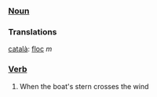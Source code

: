 ===[[Noun]]===
=== Translations ===
[[català]]: [[floc]] ''m''
===[[Verb]]===
#When the boat's stern crosses the wind